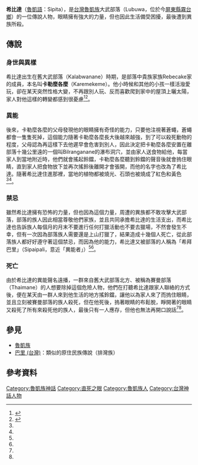 '''希比達'''（[[魯凱語|魯凱語]]：Sipita），是[[台灣|台灣]][[魯凱族|魯凱族]]大武部落（Lubuwa，位於今[[屏東縣|屏東縣]][[霧台鄉|霧台鄉]]）的一位傳說人物，眼睛擁有強大的力量，但也因此生活備受困擾，最後遭到異族所殺。
==傳說==
===身世與異樣===
希比達出生在舊大武部落（Kalabwanane）時期，是部落中貴族家族Rebecake家的成員，本名叫'''卡勒麼各麼'''（Karemekeme）。他小時候和其他的小孩一樣活潑愛玩，卻在某天突然性格大變，不再跟別人玩、反而喜歡爬到家中的屋頂上曬太陽，家人對他這樣的轉變都感到很憂慮<ref name="台東縣史排灣族與魯凱族篇">{{cite book|last=|first=|date=2001-10-01|title=台東縣史排灣族與魯凱族篇|url=http://www.taitung.gov.tw/ccl/News2_Issue_Content.aspx?n=2E3C7FDAA51E3E73&sms=35A6D068318DF0C3&s=F57DDCA0A227F190|location=|publisher=台東縣政府文化處|page=|isbn=9570291494|author=陳文德}}{{Dead link}}</ref><ref name="臺灣的原住民：魯凱族">{{cite book |last= |first= |date=2002|title=臺灣的原住民：魯凱族|url=|location= |publisher=臺原|page= |isbn=9570291494|author=達西烏拉彎‧畢馬}}</ref>。
===異能===
後來，卡勒麼各麼的父母發現他的眼睛擁有奇怪的能力，只要他注視著蒼蠅，蒼蠅都會一隻隻死掉，這個能力隨著卡勒麼各麼長大後越來越強，到了可以殺死動物的程度，父母認為再這樣下去他遲早會危害到別人，因此決定把卡勒麼各麼安置在離部落十幾公里遠的一個叫Bilranganane的瀑布洞穴，並由家人送食物給他，每當家人到當地附近時，他們就會搖起鈴鐺，卡勒麼各麼聽到鈴鐺的聲音後就會摀住眼睛，直到家人把食物放下並再次搖鈴後離開才會張開，而他的名字也改為了希比達。隨著希比達住進那裡，當地的植物都被燒光、石頭也被燒成了紅色和黃色<ref name="台東縣史排灣族與魯凱族篇"/><ref name="臺灣的原住民：魯凱族"/>。
===禁忌===
雖然希比達擁有恐怖的力量，但也因為這個力量，周遭的異族都不敢攻擊大武部落，部落的族人因此相當尊敬他們家族，並且共同承擔希比達的生活支出，而希比達也告訴族人每個月的月末不要進行任何打獵活動也不要去獵場，不然會發生不幸，但有一次因為部落族人需要還是上山打獵了，結果造成十幾個人死亡，從此部落族人都好好遵守著這個禁忌，而因為他的能力，希比達又被部落的人稱為「希拜巴里」（Sipaipali，意近「異能者」）<ref name="台東縣史排灣族與魯凱族篇"/><ref name="臺灣的原住民：魯凱族"/>。
===死亡===
由於希比達的異能聲名遠播，一群來自舊大武部落北方、被稱為賽曼部落（Thaimane）的人想要除掉這個危險人物，他們在打聽希比達跟家人聯絡的方式後，便在某天由一群人來到他生活的地方搖鈴鐺，讓他以為家人來了而摀住眼睛，並且立刻被賽曼部落的族人殺死，但在他死後，摀著眼睛的布鬆脫，睜開著的眼睛又殺死了所有來殺死他的族人，最後只有一人應存，但他也無法再開口說話<ref name="台東縣史排灣族與魯凱族篇"/><ref name="臺灣的原住民：魯凱族"/>。
==參見==
*[[魯凱族|魯凱族]]
*[[巴里_(台灣)|巴里 (台灣)]]：類似的原住民族傳說（排灣族）

==參考資料==
{{reflist}}

{{魯凱族神話}}
[[Category:魯凱族神話|Category:魯凱族神話]]
[[Category:直死之眼|Category:直死之眼]]
[[Category:魯凱族人|Category:魯凱族人]]
[[Category:台灣神話人物|Category:台灣神話人物]]